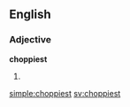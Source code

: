 ==English==

===Adjective===
'''choppiest'''

# {{en-superlative of|choppy}}

[[simple:choppiest]]
[[sv:choppiest]]